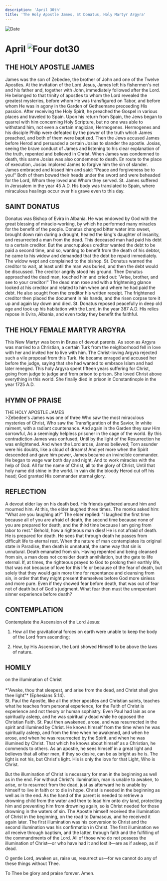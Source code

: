```yaml
---
description: 'April 30th'
title: 'The Holy Apostle James, St Donatus, Holy Martyr Argyra'
---
```


<CustomPaginator />
<RunningHead />

<Image src="/title-imprint.png" height={68} width={50} alt="Date" className="title-imprint"/>

# <div id="date">April <Image className="four-dot" src="/four-dot.png" height={15} width={15} alt="Four dot" />30</div>

## THE HOLY APOSTLE JAMES

James was the son of Zebedee, the brother of John and one of the Twelve Apostles. At the invitation of the Lord Jesus, James left his fishermen's net and his father and, together with John, immediately followed after the Lord. He belonged to that trinity of apostles to whom the Lord revealed the greatest mysteries, before whom He was transfigured on Tabor, and before whom He was in agony in the Garden of Gethsemane preceeding His passion. After receiving the Holy Spirit, he preached the Gospel in various places and traveled to Spain. Upon his return from Spain, the Jews began to quarrel with him concerning Holy Scripture, but no one was able to withstand him, not even a certain magician, Hermogenes. Hermogenes and his disciple Philip were defeated by the power of the truth which James preached, and both of them were baptized. Then the Jews accused James before Herod and persuaded a certain Josias to slander the apostle. Josias, seeing the brave conduct of James and listening to his clear explanation of the truth, repented and believed in Christ. When James was condemned to death, this same Josias was also condemned to death. En route to the place of execution, Josias implored James to forgive him the sin of slander. James embraced and kissed him and said: "Peace and forgiveness be to you!" Both of them bowed their heads under the sword and were beheaded for the Lord, Whom they loved and Whom they served. St. James suffered in Jerusalem in the year 45 A.D. His body was translated to Spain, where miraculous healings occur over his grave even to this day.

## SAINT DONATUS

Donatus was Bishop of Evira in Albania. He was endowed by God with the great blessing of miracle-working, by which he performed many miracles for the benefit of the people. Donatus changed bitter water into sweet, brought down rain during a drought, healed the king's daughter of insanity, and resurrected a man from the dead. This deceased man had paid his debt to a certain creditor. But the unscrupulous creditor wanted the debt to be paid a second time, and so, wanting to benefit from the death of his debtor, he came to his widow and demanded that the debt be repaid immediately. The widow wept and complained to the bishop. St. Donatus warned the creditor to wait, at least until the man was buried, and then the debt would be discussed. The creditor angrily stood his ground. Then Donatus approached the dead man, touched him and cried out: "Arise, brother, and see to your creditor!" The dead man rose and with a frightening glance looked at his creditor and related to him when and where he had paid the debt. He also sought from the creditor his written receipt. The frightened creditor then placed the document in his hands, and the risen corpse tore it up and again lay down and died. St. Donatus reposed peacefully in deep old age and took up his habitation with the Lord, in the year 387 A.D. His relics repose in Evira, Albania, and even today they benefit the faithful.

## THE HOLY FEMALE MARTYR ARGYRA

This New Martyr was born in Brusa of devout parents. As soon as Argyra was married to a Christian, a certain Turk from the neighborhood fell in love with her and invited her to live with him. The Christ-loving Argyra rejected such a vile proposal from this Turk. He became enraged and accused her before the judge, saying that she had wanted to embrace Islam and had later reneged. This holy Argyra spent fifteen years suffering for Christ, going from judge to judge and from prison to prison. She loved Christ above everything in this world. She finally died in prison in Constantinople in the year 1725 A.D.


## HYMN OF PRAISE
<div style={{textAlign:'center', color:'crimson', fontWeight:'bold'}}>
THE HOLY APOSTLE JAMES
</div>
>Zebedee's James was one of three  
Who saw the most miraculous mysteries of Christ,  
Who saw the Transfiguration of the Savior,  
In white raiment, with a radiant countenance.  
And again in the Garden they saw Him sorrowful,  
As a seemingly helpless prisoner in the cage of the world.  
By this contradiction James was confused,  
Until by the light of the Resurrection he was enlightened.  
And when the Lord arose, James believed;  
Torn asunder were his doubts, like a cloud of dreams!  
And yet more when the Spirit descended and gave him power,  
James became an invincible commander.  
He began to wage war both day and night,  
And to work miracles with the help of God.  
All for the name of Christ, all to the glory of Christ,  
Until that holy name did shine in the world.  
In vain did the bloody Herod cut off his head;  
God granted His commander eternal glory.  


## REFLECTION

A devout elder lay on his death bed. His friends gathered around him and mourned him. At this, the elder laughed three times. The monks asked him: "What are you laughing at?" The elder replied: "I laughed the first time because all of you are afraid of death, the second time because none of you are prepared for death, and the third time because I am going from labor to rest." Behold, how a righteous man dies! He is not afraid of death. He is prepared for death. He sees that through death he passes from difficult life to eternal rest. When the nature of man contemplates its original state in Paradise, then death is unnatural, the same way that sin is unnatural. Death emanated from sin. Having repented and being cleansed from sin, a man does not consider death annihilation, but the gate to life eternal. If, at times, the righteous prayed to God to prolong their earthly life, that was not because of love for this life or because of the fear of death, but solely that they would gain more time for repentance and cleansing from sin, in order that they might present themselves before God more sinless and more pure. Even if they showed fear before death, that was out of fear not of death but of God's judgment. What fear then must the unrepentant sinner experience before death?


## CONTEMPLATION

Contemplate the Ascension of the Lord Jesus:

1. How all the gravitational forces on earth were unable to keep the body of the Lord from ascending;

2. How, by His Ascension, the Lord showed Himself to be above the laws of nature.


## HOMILY
<div style={{textAlign:'center', color:'crimson', fontWeight:'bold'}}>
on the illumination of Christ
</div><br />
<div style={{textAlign:'right'}}>
*"Awake, thou that sleepest, and arise from the dead, and Christ shall give thee light"* (Ephesians 5:14).
</div>
St. Paul the Apostle, like all the other apostles and Christian saints, teaches what he teaches from personal experience, for the Faith of Christ is experience and not theory or human sophistry. Even Paul had lain as one spiritually asleep, and he was spiritually dead while he opposed the Christian Faith. St. Paul then awakened, arose, and was resurrected in the spirit and illumined by Christ. He knows himself from the time when he was spiritually asleep, and from the time when he awakened, and when he arose, and when he was resurrected by the Spirit, and when he was illumined by Christ. That which he knows about himself as a Christian, he commends to others. As an apostle, he sees himself in a great light and believes that all other men, if they so desire, can be as bright as he is. The light is not his, but Christ's light. His is only the love for that Light, Who is Christ.

But the illumination of Christ is necessary for man in the beginning as well as in the end. For without Christ's illumination, man is unable to awaken, to arise, or to resurrect from the dead, just as afterward he is unable by himself to live in faith or to die in hope. Christ is needed in the beginning as well as in the end. As the hand of the parent is needed to retrieve a drowning child from the water and then to lead him onto dry land, protecting him and preventing him from drowning again, so is Christ needed for those drowning in the waters of sin. The Apostle himself received the illumination of Christ in the beginning, on the road to Damascus, and he received it again later. The first illumination was his conversion to Christ and the second illumination was his confirmation in Christ. The first illumination we all receive through baptism, and the latter, through faith and the fulfilling of the commandments of the Lord. All of those who do not possess the illumination of Christ—or who have had it and lost it—are as if asleep, as if dead.

O gentle Lord, awaken us, raise us, resurrect us—for we cannot do any of these things without Thee.

To Thee be glory and praise forever. Amen.